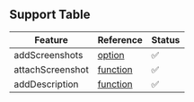## Support Table

| Feature          | Reference                                            | Status |
| ---------------- | ---------------------------------------------------- | ------ |
| addScreenshots   | [option](../Advanced/configuration#addScreenshots)   | ✅     |
| attachScreenshot | [function](../Advanced/configuration#addScreenshots) | ✅     |
| addDescription   | [function](../Advanced/configuration#addScreenshots) | ✅     |
